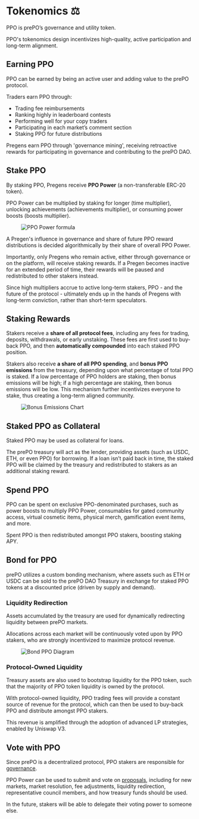 # Tokenomics ‍⚖️

PPO is prePO’s governance and utility token.

PPO's tokenomics design incentivizes high-quality, active participation and long-term alignment.

## Earning PPO

PPO can be earned by being an active user and adding value to the prePO protocol.

Traders earn PPO through:

- Trading fee reimbursements
- Ranking highly in leaderboard contests
- Performing well for your copy traders
- Participating in each market’s comment section
- Staking PPO for future distributions

Pregens earn PPO through 'governance mining', receiving retroactive rewards for participating in governance and contributing to the prePO DAO.

## Stake PPO

By staking PPO, Pregens receive **PPO Power** (a non-transferable ERC-20 token).

PPO Power can be multiplied by staking for longer (time multiplier), unlocking achievements (achievements multiplier), or consuming power boosts (boosts multiplier).

<figure>
  <img alt="PPO Power formula" src={"/img/ppo-power.png"} />
</figure>

A Pregen's influence in governance and share of future PPO reward distributions is decided algorithmically by their share of overall PPO Power.

Importantly, only Pregens who remain active, either through governance or on the platform, will receive staking rewards. If a Pregen becomes inactive for an extended period of time, their rewards will be paused and redistributed to other stakers instead.

Since high multipliers accrue to active long-term stakers, PPO - and the future of the protocol - ultimately ends up in the hands of Pregens with long-term conviction, rather than short-term speculators.

## Staking Rewards

Stakers receive a **share of all protocol fees**, including any fees for trading, deposits, withdrawals, or early unstaking. These fees are first used to buy-back PPO, and then **automatically compounded** into each staked PPO position.

Stakers also receive **a share of all PPO spending**, and **bonus PPO emissions** from the treasury, depending upon what percentage of total PPO is staked. If a low percentage of PPO holders are staking, then bonus emissions will be high; if a high percentage are staking, then bonus emissions will be low. This mechanism further incentivizes everyone to stake, thus creating a long-term aligned community.

<figure>
  <img alt="Bonus Emissions Chart" src={"/img/bonus-ppo-emissions.png"} />
</figure>

## Staked PPO as Collateral

Staked PPO may be used as collateral for loans.

The prePO treasury will act as the lender, providing assets (such as USDC, ETH, or even PPO) for borrowing. If a loan isn’t paid back in time, the staked PPO will be claimed by the treasury and redistributed to stakers as an additional staking reward.

## Spend PPO

PPO can be spent on exclusive PPO-denominated purchases, such as power boosts to multiply PPO Power, consumables for gated community access, virtual cosmetic items, physical merch, gamification event items, and more.

Spent PPO is then redistributed amongst PPO stakers, boosting staking APY.

## Bond for PPO

prePO utilizes a custom bonding mechanism, where assets such as ETH or USDC can be sold to the prePO DAO Treasury in exchange for staked PPO tokens at a discounted price (driven by supply and demand).

### Liquidity Redirection

Assets accumulated by the treasury are used for dynamically redirecting liquidity between prePO markets.

Allocations across each market will be continuously voted upon by PPO stakers, who are strongly incentivized to maximize protocol revenue.

<figure>
  <img alt="Bond PPO Diagram" src={"/img/bond-ppo.png"} />
</figure>

### Protocol-Owned Liquidity

Treasury assets are also used to bootstrap liquidity for the PPO token, such that the majority of PPO token liquidity is owned by the protocol.

With protocol-owned liquidity, PPO trading fees will provide a constant source of revenue for the protocol, which can then be used to buy-back PPO and distribute amongst PPO stakers.

This revenue is amplified through the adoption of advanced LP strategies, enabled by Uniswap V3.

## Vote with PPO

Since prePO is a decentralized protocol, PPO stakers are responsible for [governance](/governance).

PPO Power can be used to submit and vote on [proposals](/governance/glossary#prep), including for new markets, market resolution, fee adjustments, liquidity redirection, representative council members, and how treasury funds should be used. 

In the future, stakers will be able to delegate their voting power to someone else.
